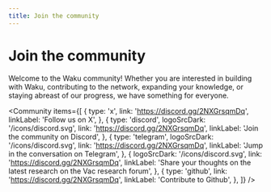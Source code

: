 ```yaml
---
title: Join the community
---
```



# Join the community

Welcome to the Waku community! Whether you are interested in building with Waku, contributing to the network, expanding your knowledge, or staying abreast of our progress, we have something for everyone.

<Community
  items={[
    {
      type: 'x',
      link: 'https://discord.gg/2NXGrsqmDq',
      linkLabel: 'Follow us on X',
    },
    {
      type: 'discord',
      logoSrcDark: '/icons/discord.svg',
      link: 'https://discord.gg/2NXGrsqmDq',
      linkLabel: 'Join the community on Discord',
    },
    {
      type: 'telegram',
      logoSrcDark: '/icons/discord.svg',
      link: 'https://discord.gg/2NXGrsqmDq',
      linkLabel: 'Jump in the conversation on Telegram',
    },
    {
      logoSrcDark: '/icons/discord.svg',
      link: 'https://discord.gg/2NXGrsqmDq',
      linkLabel:
        'Share your thoughts on the latest research on the Vac research forum',
    },
    {
      type: 'github',
      link: 'https://discord.gg/2NXGrsqmDq',
      linkLabel: 'Contribute to Github',
    },
  ]}
/>

